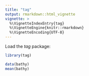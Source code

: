 ```yaml
---
title: "tag"
output: rmarkdown::html_vignette
vignette: >
  %\VignetteIndexEntry{tag}
  %\VignetteEngine{knitr::rmarkdown}
  %\VignetteEncoding{UTF-8}
---
```


Load the *tag* package:
```r
library(tag)
```

```r
data(bathy)
mean(bathy)
```

